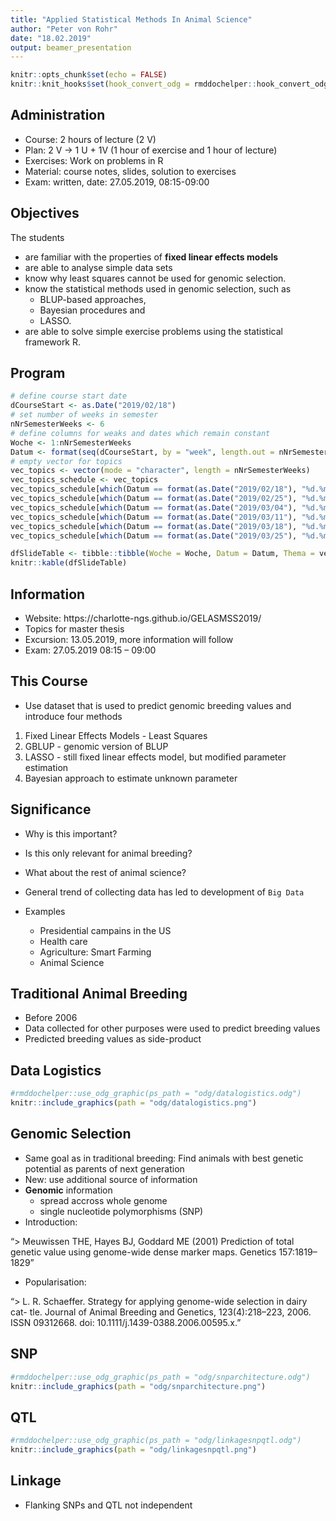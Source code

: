 ```yaml
---
title: "Applied Statistical Methods In Animal Science"
author: "Peter von Rohr"
date: "18.02.2019"
output: beamer_presentation
---
```


```r
knitr::opts_chunk$set(echo = FALSE)
knitr::knit_hooks$set(hook_convert_odg = rmddochelper::hook_convert_odg)
```

## Administration

- Course: 2 hours of lecture (2 V)
- Plan: 2 V $\rightarrow$ 1 U + 1V (1 hour of exercise and 1 hour of lecture) 
- Exercises: Work on problems in R 
- Material: course notes, slides, solution to exercises
- Exam: written, date: 27.05.2019, 08:15-09:00 


## Objectives

The students 

- are familiar with the properties of __fixed linear effects models__
- are able to analyse simple data sets
- know why least squares cannot be used for genomic selection. 
- know the statistical methods used in genomic selection, such as 
    + BLUP-based approaches, 
    + Bayesian procedures and 
    + LASSO. 
- are able to solve simple exercise problems using the statistical framework R.


## Program

```r
# define course start date
dCourseStart <- as.Date("2019/02/18")
# set number of weeks in semester
nNrSemesterWeeks <- 6
# define columns for weaks and dates which remain constant
Woche <- 1:nNrSemesterWeeks
Datum <- format(seq(dCourseStart, by = "week", length.out = nNrSemesterWeeks), "%d.%m")
# empty vector for topics
vec_topics <- vector(mode = "character", length = nNrSemesterWeeks)
vec_topics_schedule <- vec_topics
vec_topics_schedule[which(Datum == format(as.Date("2019/02/18"), "%d.%m"))] <- "Introduction"
vec_topics_schedule[which(Datum == format(as.Date("2019/02/25"), "%d.%m"))] <- "Fixed Linear Effects Models"
vec_topics_schedule[which(Datum == format(as.Date("2019/03/04"), "%d.%m"))] <- "GBLUP - Marker-Effects Models"
vec_topics_schedule[which(Datum == format(as.Date("2019/03/11"), "%d.%m"))] <- "GBLUP - Breeding Value Models"
vec_topics_schedule[which(Datum == format(as.Date("2019/03/18"), "%d.%m"))] <- "Lasso"
vec_topics_schedule[which(Datum == format(as.Date("2019/03/25"), "%d.%m"))] <- "Bayesian Approaches"

dfSlideTable <- tibble::tibble(Woche = Woche, Datum = Datum, Thema = vec_topics_schedule) 
knitr::kable(dfSlideTable) 
```


## Information

- Website: https://charlotte-ngs.github.io/GELASMSS2019/
- Topics for master thesis
- Excursion: 13.05.2019, more information will follow
- Exam: 27.05.2019 08:15 -- 09:00


## This Course

- Use dataset that is used to predict genomic breeding values and introduce four methods

1. Fixed Linear Effects Models - Least Squares
2. GBLUP - genomic version of BLUP
3. LASSO - still fixed linear effects model, but modified parameter estimation
4. Bayesian approach to estimate unknown parameter


## Significance

- Why is this important? 
- Is this only relevant for animal breeding? 
- What about the rest of animal science?

- General trend of collecting data has led to development of `Big Data`
- Examples
    + Presidential campains in the US
    + Health care
    + Agriculture: Smart Farming
    + Animal Science


## Traditional Animal Breeding

- Before 2006
- Data collected for other purposes were used to predict breeding values
- Predicted breeding values as side-product


## Data Logistics

```r
#rmddochelper::use_odg_graphic(ps_path = "odg/datalogistics.odg")
knitr::include_graphics(path = "odg/datalogistics.png")
```

 
## Genomic Selection

- Same goal as in traditional breeding: Find animals with best genetic potential as parents of next generation
- New: use additional source of information
- __Genomic__ information
    + spread accross whole genome
    + single nucleotide polymorphisms (SNP)
- Introduction: 

\small "> Meuwissen THE, Hayes BJ, Goddard ME (2001) Prediction of total genetic value
using genome-wide dense marker maps. Genetics 157:1819–1829"

- Popularisation:

\small "> L. R. Schaeffer. Strategy for applying genome-wide selection in dairy cat- tle. Journal of Animal Breeding and Genetics, 123(4):218–223, 2006. ISSN 09312668. doi: 10.1111/j.1439-0388.2006.00595.x."


## SNP

```r
#rmddochelper::use_odg_graphic(ps_path = "odg/snparchitecture.odg")
knitr::include_graphics(path = "odg/snparchitecture.png")
```
 

## QTL

```r
#rmddochelper::use_odg_graphic(ps_path = "odg/linkagesnpqtl.odg")
knitr::include_graphics(path = "odg/linkagesnpqtl.png")
```
 

## Linkage

- Flanking SNPs and QTL not independent
